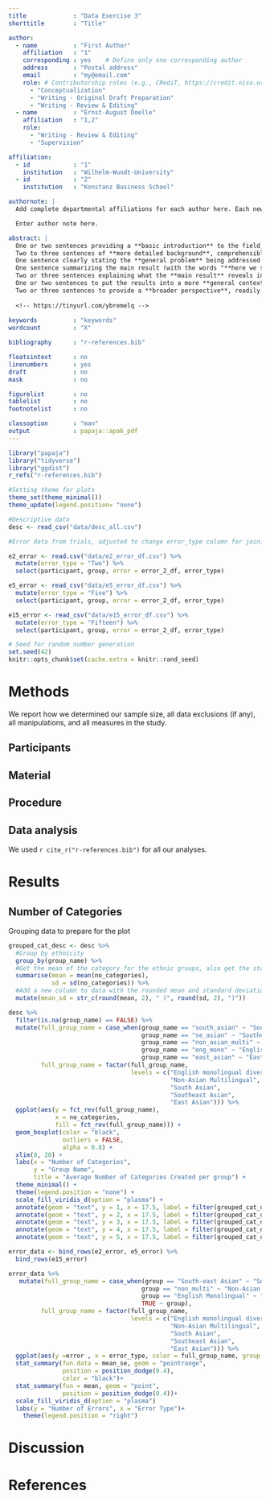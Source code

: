 ```yaml
---
title             : "Data Exercise 3"
shorttitle        : "Title"

author: 
  - name          : "First Author"
    affiliation   : "1"
    corresponding : yes    # Define only one corresponding author
    address       : "Postal address"
    email         : "my@email.com"
    role: # Contributorship roles (e.g., CRediT, https://credit.niso.org/)
      - "Conceptualization"
      - "Writing - Original Draft Preparation"
      - "Writing - Review & Editing"
  - name          : "Ernst-August Doelle"
    affiliation   : "1,2"
    role:
      - "Writing - Review & Editing"
      - "Supervision"

affiliation:
  - id            : "1"
    institution   : "Wilhelm-Wundt-University"
  - id            : "2"
    institution   : "Konstanz Business School"

authornote: |
  Add complete departmental affiliations for each author here. Each new line herein must be indented, like this line.

  Enter author note here.

abstract: |
  One or two sentences providing a **basic introduction** to the field,  comprehensible to a scientist in any discipline.
  Two to three sentences of **more detailed background**, comprehensible  to scientists in related disciplines.
  One sentence clearly stating the **general problem** being addressed by  this particular study.
  One sentence summarizing the main result (with the words "**here we show**" or their equivalent).
  Two or three sentences explaining what the **main result** reveals in direct comparison to what was thought to be the case previously, or how the  main result adds to previous knowledge.
  One or two sentences to put the results into a more **general context**.
  Two or three sentences to provide a **broader perspective**, readily comprehensible to a scientist in any discipline.
  
  <!-- https://tinyurl.com/ybremelq -->
  
keywords          : "keywords"
wordcount         : "X"

bibliography      : "r-references.bib"

floatsintext      : no
linenumbers       : yes
draft             : no
mask              : no

figurelist        : no
tablelist         : no
footnotelist      : no

classoption       : "man"
output            : papaja::apa6_pdf
---
```


```r
library("papaja")
library("tidyverse")
library("ggdist")
r_refs("r-references.bib")

#Setting theme for plots
theme_set(theme_minimal())
theme_update(legend.position= "none")

#Descriptive data
desc <- read_csv("data/desc_all.csv") 

#Error data from trials, adjusted to change error_type column for joining later on

e2_error <- read.csv("data/e2_error_df.csv") %>%
  mutate(error_type = "Two") %>%
  select(participant, group, error = error_2_df, error_type)

e5_error <- read_csv("data/e5_error_df.csv") %>%
  mutate(error_type = "Five") %>%
  select(participant, group, error = error_2_df, error_type)

e15_error <- read_csv("data/e15_error_df.csv") %>%
  mutate(error_type = "Fifteen") %>%
  select(participant, group, error = error_2_df, error_type)
```

```r
# Seed for random number generation
set.seed(42)
knitr::opts_chunk$set(cache.extra = knitr::rand_seed)
```



# Methods
We report how we determined our sample size, all data exclusions (if any), all manipulations, and all measures in the study. <!-- 21-word solution (Simmons, Nelson & Simonsohn, 2012; retrieved from http://ssrn.com/abstract=2160588) -->

## Participants

## Material

## Procedure

## Data analysis
We used `r cite_r("r-references.bib")` for all our analyses.


# Results

## Number of Categories
Grouping data to prepare for the plot
```r
grouped_cat_desc <- desc %>%
  #Group by ethnicity 
  group_by(group_name) %>%
  #Get the mean of the category for the ethnic groups, also get the standaard deviation
  summarise(mean = mean(no_categories),
            sd = sd(no_categories)) %>%
  #Add a new column to data with the rounded mean and standard deviations
  mutate(mean_sd = str_c(round(mean, 2), " (", round(sd, 2), ")"))
```

```r
desc %>%
  filter(is.na(group_name) == FALSE) %>%
  mutate(full_group_name = case_when(group_name == "south_asian" ~ "South Asian",
                                     group_name == "se_asian" ~ "Southeast Asian",
                                     group_name == "non_asian_multi" ~ "Non-Asian Multilingual",
                                     group_name == "eng_mono" ~ "English monolingual diverse",
                                     group_name == "east_asian" ~ "East Asian"),
         full_group_name = factor(full_group_name, 
                                  levels = c("English monolingual diverse",
                                             "Non-Asian Multilingual",
                                             "South Asian",
                                             "Southeast Asian",
                                             "East Asian"))) %>%
  ggplot(aes(y = fct_rev(full_group_name),
             x = no_categories,
             fill = fct_rev(full_group_name))) +
  geom_boxplot(color = "black",
               outliers = FALSE,
               alpha = 0.8) +
  xlim(0, 20) +
  labs(x = "Number of Categories",
       y = "Group Name",
       title = "Average Number of Categories Created per group") +
  theme_minimal() +
  theme(legend.position = "none") +
  scale_fill_viridis_d(option = "plasma") +
  annotate(geom = "text", y = 1, x = 17.5, label = filter(grouped_cat_desc, group_name == "east_asian")$mean_sd) +
  annotate(geom = "text", y = 2, x = 17.5, label = filter(grouped_cat_desc, group_name == "se_asian")$mean_sd) +
  annotate(geom = "text", y = 3, x = 17.5, label = filter(grouped_cat_desc, group_name == "south_asian")$mean_sd) +
  annotate(geom = "text", y = 4, x = 17.5, label = filter(grouped_cat_desc, group_name == "non_asian_multi")$mean_sd) +
  annotate(geom = "text", y = 5, x = 17.5, label = filter(grouped_cat_desc, group_name == "eng_mono")$mean_sd)
```

```r
error_data <- bind_rows(e2_error, e5_error) %>%
  bind_rows(e15_error)
```


```r
error_data %>% 
   mutate(full_group_name = case_when(group == "South-east Asian" ~ "Southeast Asian",
                                     group == "non_multi" ~ "Non-Asian Multilingual",
                                     group == "English Monolingual" ~ "English monolingual diverse",
                                     TRUE ~ group),
         full_group_name = factor(full_group_name, 
                                  levels = c("English monolingual diverse",
                                             "Non-Asian Multilingual",
                                             "South Asian",
                                             "Southeast Asian",
                                             "East Asian"))) %>%
  ggplot(aes(y =error , x = error_type, color = full_group_name, group = group)) +
  stat_summary(fun.data = mean_se, geom = "pointrange",
               position = position_dodge(0.4),
               color = "black")+
  stat_summary(fun = mean, geom = "point",
               position = position_dodge(0.4))+
  scale_fill_viridis_d(option = "plasma")
  labs(y = "Number of Errors", x = "Error Type")+
    theme(legend.position = "right")
```

# Discussion


\newpage

# References

::: {#refs custom-style="Bibliography"}
:::
